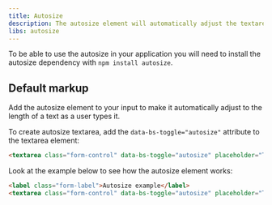 ```yaml
---
title: Autosize
description: The autosize element will automatically adjust the textarea height and make it easier for users to follow as they type.
libs: autosize
---
```


To be able to use the autosize in your application you will need to install the autosize dependency with `npm install autosize`.

## Default markup

Add the autosize element to your input to make it automatically adjust to the length of a text as a user types it. 

To create autosize textarea, add the `data-bs-toggle="autosize"` attribute to the textarea element:

```html
<textarea class="form-control" data-bs-toggle="autosize" placeholder="Type something…"></textarea>
```

Look at the example below to see how the autosize element works:

```html example centered columns={1} scrollable background="bg-light" height="20rem"
<label class="form-label">Autosize example</label>
<textarea class="form-control" data-bs-toggle="autosize" placeholder="Type something…"></textarea>
```
